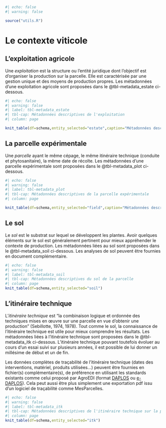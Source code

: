 ```r
#| echo: false
#| warning: false

source("utils.R")

```

# Le contexte viticole

## L'exploitation agricole

Une *exploitation* est la structure ou l'entité juridique dont l'objectif est d'organiser la production sur la parcelle. Elle est caractérisée par une gestion unique et des moyens de production propres. 
Les métadonnées d'une exploitation agricole sont proposées dans le @tbl-metadata_estate ci-dessous.

```r
#| echo: false
#| warning: false
#| label: tbl-metadata_estate
#| tbl-cap: Métadonnées descriptives de l'exploitation
#| column: page

knit_table(df=schema,entity_selected="estate",caption="Métadonnées descriptives de l'exploitation")
```

## La parcelle expérimentale

Une *parcelle* ayant le même cépage, le même itinéraire technique (conduite et phytosanitaire), la même date de récolte. Les métadonnées d'une parcelle expérimentale sont proposées dans le @tbl-metadata_plot ci-dessous.

```r
#| echo: false
#| warning: false
#| label: tbl-metadata_plot
#| tbl-cap: Métadonnées descriptives de la parcelle expérimentale
#| column: page

knit_table(df=schema,entity_selected="field",caption="Métadonnées descriptives de la parcelle expérimentale")
```

## Le sol

Le *sol* est le substrat sur lequel se développent les plantes. Avoir quelques éléments sur le sol est généralement pertinent pour mieux appréhender le contexte de production. Les métadonnées liées au sol sont proposées dans le @tbl-metadata_soil ci-dessous. Les analyses de sol peuvent être fournies en document complémentaire.

```r
#| echo: false
#| warning: false
#| label: tbl-metadata_soil
#| tbl-cap: Métadonnées descriptives du sol de la parcelle
#| column: page
knit_table(df=schema,entity_selected="soil")
```

## L'itinéraire technique

L'*itinéraire technique* est “la combinaison logique et ordonnée des techniques mises en œuvre sur une parcelle en vue d'obtenir une production” (Sebillotte, 1974, 1978).
Tout comme le sol, la connaissance de l'itinéraire technique est utile pour mieux comprendre les résultats. Les métadonnées liées à l'itinéraire technique sont proposées dans le @tbl-metadata_itk ci-dessous. L'itinéraire technique pouvant toutefois évoluer au cours d'un essai suivi sur plusieurs années, il est possible de lui donner un millésime de début et un de fin.

Les données complètes de traçabilité de l'itinéraire technique (dates des interventions, matériel, produits utilisées...) peuvent être fournies en fichier(s) complémentaire(s), de préférence en utilisant les standards existants comme celui proposé par AgroEDI (format [DAPLOS](https://agroedieurope.fr/workgroup/tracabilite-des-productions-vegetales/fiche-parcellaire-grandes-cultures-message-edifact-daplos/) ou [e-DAPLOS](https://agroedieurope.fr/workgroup/tracabilite-des-productions-vegetales/fiche-parcellaire-edaplos/)). Cela peut aussi être plus simplement une exportation pdf issu d'un logiciel de traçabilité comme MesParcelles.

```r
#| echo: false
#| warning: false
#| label: tbl-metadata_itk
#| tbl-cap: Métadonnées descriptives de l'itinéraire technique sur la parcelle
#| column: page
knit_table(df=schema,entity_selected="itk")
```
